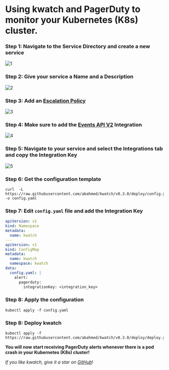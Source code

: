# Using kwatch and PagerDuty to monitor your Kubernetes (K8s) cluster.

### **Step 1: Navigate to the Service Directory and create a new service**
![1](./../static/img/blog/kwatch-pagerduty/1.png)
### **Step 2: Give your service a Name and a Description**
![2](./../static/img/blog/kwatch-pagerduty/2.png)
### **Step 3: Add an [**Escalation Policy**](https://support.pagerduty.com/docs/escalation-policies)**
![3](./../static/img/blog/kwatch-pagerduty/3.png)
### **Step 4: Make sure to add the [**Events API V2**](https://developer.pagerduty.com/api-reference/b3A6Mjc0ODI2Nw-send-an-event-to-pager-duty) Integration**
![4](./../static/img/blog/kwatch-pagerduty/4.png)
### **Step 5: Navigate to your service and select the Integrations tab and copy the Integration Key**
![5](./../static/img/blog/kwatch-pagerduty/5.png)
### **Step 6: Get the configuration template**
```shell
curl  -L https://raw.githubusercontent.com/abahmed/kwatch/v0.3.0/deploy/config.yaml -o config.yaml
```
### **Step 7: Edit `config.yaml` file and add the Integration Key**
```yml
apiVersion: v1
kind: Namespace
metadata:
  name: kwatch
---
apiVersion: v1
kind: ConfigMap
metadata:
  name: kwatch
  namespace: kwatch
data:
  config.yaml: |
    alert:
      pagerduty:
        integrationKey: <integration_key>
```
### **Step 8: Apply the configuration**
```shell
kubectl apply -f config.yaml
```
### **Step 8: Deploy kwatch**
```shell
kubectl apply -f https://raw.githubusercontent.com/abahmed/kwatch/v0.3.0/deploy/deploy.yaml
```

**You will now start receiving PagerDuty alerts whenever there is a pod crash in your Kubernetes (K8s) cluster!**

_If you like kwatch, give it a star on [GitHub](https://github.com/abahmed/kwatch)_!
